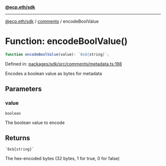 [**@ecp.eth/sdk**](../../index.mdx)

***

[@ecp.eth/sdk](/sdk-reference/index.mdx) / [comments](/sdk-reference/comments/index.mdx) / encodeBoolValue

# Function: encodeBoolValue()

```ts
function encodeBoolValue(value): `0x${string}`;
```

Defined in: [packages/sdk/src/comments/metadata.ts:198](https://github.com/ecp-eth/comments-monorepo/blob/main/packages/sdk/src/comments/metadata.ts#L198)

Encodes a boolean value as bytes for metadata

## Parameters

### value

`boolean`

The boolean value to encode

## Returns

`` `0x${string}` ``

The hex-encoded bytes (32 bytes, 1 for true, 0 for false)
